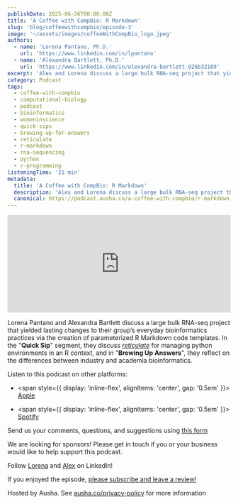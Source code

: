 ```yaml
---
publishDate: 2025-06-26T00:00:00Z
title: 'A Coffee with CompBio: R Markdown'
slug: 'blog/coffeewithcompbio/episode-3'
image: '~/assets/images/coffeeWithCompBio_logo.jpeg'
authors:
  - name: 'Lorena Pantano, Ph.D.'
    url: 'https://www.linkedin.com/in/lpantano'
  - name: 'Alexandra Bartlett, Ph.D.'
    url: 'https://www.linkedin.com/in/alexandra-bartlett-926b32109'
excerpt: 'Alex and Lorena discuss a large bulk RNA-seq project that yielded lasting changes to their group’s everyday bioinformatics practices via the creation of parameterized R Markdown code templates.'
category: Podcast
tags:
  - coffee-with-compbio
  - computational-biology
  - podcast
  - bioinformatics
  - womeninscience
  - quick-sips
  - brewing-up-for-answers
  - reticulate
  - r-markdown
  - rna-sequencing
  - python
  - r-programming
listeningTime: '21 min'
metadata:
  title: 'A Coffee with CompBio: R Markdown'
  description: 'Alex and Lorena discuss a large bulk RNA-seq project that yielded lasting changes to their group’s everyday bioinformatics practices via the creation of parameterized R Markdown code templates.'
  canonical: https://podcast.ausha.co/a-coffee-with-compbio/r-markdown-because-rna-seq-code-shouldn-t-be-wild-type
---
```



<iframe
  name="Ausha Podcast Player"
  frameborder="0"
  loading="lazy"
  id="ausha-qiIA"
  height="220"
  style="border: none; width:100%; height:220px"
  src="https://player.ausha.co/?podcastId=9G22jH5n0lXZ&playlist=false&color=%23751cbf&v=3&playerId=ausha-qiIA"
></iframe>
<script src="https://player.ausha.co/ausha-player.js"></script>

Lorena Pantano and Alexandra Bartlett discuss a large bulk RNA-seq project that yielded lasting changes to their group’s everyday bioinformatics practices via the creation of parameterized R Markdown code templates. In the "**Quick Sip**" segment, they discuss [_reticulate_](https://rstudio.github.io/reticulate/) for managing python environments in an R context, and in "**Brewing Up Answers**", they reflect on the differences between industry and academia bioinformatics.

Listen to this podcast on other platforms:

- <span style={{ display: 'inline-flex', alignItems: 'center', gap: '0.5em' }}>
    <FaApple size={32} color="#000" /> [Apple](https://apple.co/4dXieNl)
  </span>

- <span style={{ display: 'inline-flex', alignItems: 'center', gap: '0.5em' }}>
    <FaSpotify size={32} color="#1DB954" /> [Spotify](https://spoti.fi/45Np6ur)
  </span>

Send us your comments, questions, and suggestions using [this form](https://lnkd.in/eJ-hChm3)

We are looking for sponsors! Please get in touch if you or your business would like to help support this podcast.

Follow [Lorena](https://www.linkedin.com/in/lpantano) and [Alex](https://www.linkedin.com/in/alexandra-bartlett-926b32109) on LinkedIn!

If you enjoyed the episode, [please subscribe and leave a review!](https://lnkd.in/eXQ-HpUV)

Hosted by Ausha. See [ausha.co/privacy-policy](https://ausha.co/privacy-policy) for more information
